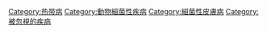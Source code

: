 {{Commonscat|Leprosy}}

[[Category:热带病|Category:热带病]]
[[Category:動物細菌性疾病|Category:動物細菌性疾病]]
[[Category:細菌性皮膚病|Category:細菌性皮膚病]]
[[Category:被忽視的疾病|Category:被忽視的疾病]]